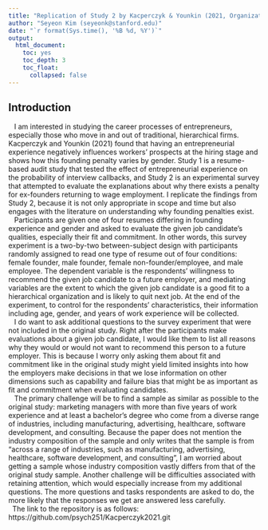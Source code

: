 ```yaml
---
title: "Replication of Study 2 by Kacperczyk & Younkin (2021, Organization Science)"
author: "Seyeon Kim (seyeonk@stanford.edu)"
date: "`r format(Sys.time(), '%B %d, %Y')`"
output:
  html_document:
    toc: yes
    toc_depth: 3
    toc_float:
      collapsed: false
---
```


<!-- Replication reports should all use this template to standardize reporting across projects.  These reports will be public supplementary materials that accompany the summary report(s) of the aggregate results. -->

## Introduction

|    I am interested in studying the career processes of entrepreneurs, especially those who move in and out of traditional, hierarchical firms. Kacperczyk and Younkin (2021) found that having an entrepreneurial experience negatively influences workers' prospects at the hiring stage and shows how this founding penalty varies by gender. Study 1 is a resume-based audit study that tested the effect of entrepreneurial experience on the probability of interview callbacks, and Study 2 is an experimental survey that attempted to evaluate the explanations about why there exists a penalty for ex-founders returning to wage employment. I replicate the findings from Study 2, because it is not only appropriate in scope and time but also engages with the literature on understanding why founding penalties exist.

|    Participants are given one of four resumes differing in founding experience and gender and asked to evaluate the given job candidate's qualities, especially their fit and commitment. In other words, this survey experiment is a two-by-two between-subject design with participants randomly assigned to read one type of resume out of four conditions: female founder, male founder, female non-founder/employee, and male employee. The dependent variable is the respondents' willingness to recommend the given job candidate to a future employer, and mediating variables are the extent to which the given job candidate is a good fit to a hierarchical organization and is likely to quit next job. At the end of the experiment, to control for the respondents' characteristics, their information including age, gender, and years of work experience will be collected.  

|    I do want to ask additional questions to the survey experiment that were not included in the original study.  Right after the participants make evaluations about a given job candidate, I would like them to list all reasons why they would or would not want to recommend this person to a future employer. This is because I worry only asking them about fit and commitment like in the original study might yield limited insights into how the employers make decisions in that we lose information on other dimensions such as capability and failure bias that might be as important as fit and commitment when evaluating candidates. 

|    The primary challenge will be to find a sample as similar as possible to the original study: marketing managers with more than five years of work experience and at least a bachelor's degree who come from a diverse range of industries, including manufacturing, advertising, healthcare, software development, and consulting. Because the paper does not mention the industry composition of the sample and only writes that the sample is from "across a range of industries, such as manufacturing, advertising, healthcare, software development, and consulting", I am worried about getting a sample whose industry composition vastly differs from that of the original study sample. Another challenge will be difficulties associated with retaining attention, which would especially increase from my additional questions. The more questions and tasks respondents are asked to do, the more likely that the responses we get are answered less carefully.

|   The link to the repository is as follows: https://github.com/psych251/Kacperczyk2021.git 



